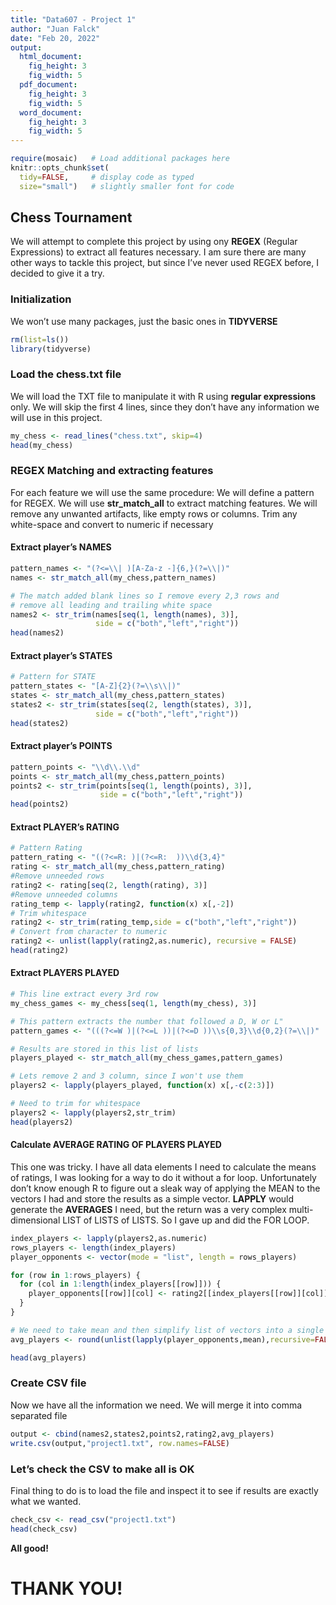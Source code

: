 ---
title: "Data607 - Project 1"
author: "Juan Falck"
date: "Feb 20, 2022"
output: 
  html_document:
    fig_height: 3
    fig_width: 5
  pdf_document:
    fig_height: 3
    fig_width: 5
  word_document:
    fig_height: 3
    fig_width: 5
---

```{r, setup, include=FALSE}
require(mosaic)   # Load additional packages here 
knitr::opts_chunk$set(
  tidy=FALSE,     # display code as typed
  size="small")   # slightly smaller font for code
```

## Chess Tournament

We will attempt to complete this project by using ony **REGEX** (Regular Expressions) to extract all features necessary. I am sure there are many other ways to tackle this project, but since I've never used REGEX before, I decided to give it a try.

### Initialization

We won't use many packages, just the basic ones in **TIDYVERSE**

```{r}
rm(list=ls())
library(tidyverse)
```

### Load the chess.txt file

We will load the TXT file to manipulate it with R using **regular expressions** only. We will skip the first 4 lines, since they don't have any information we will use in this project.

```{r}
my_chess <- read_lines("chess.txt", skip=4)
head(my_chess)
```


### REGEX Matching and extracting features

For each feature we will use the same procedure:  We will define a pattern for REGEX.  We will use **str_match_all** to extract matching features.  We will remove any unwanted artifacts, like empty rows or columns. Trim any white-space and convert to numeric if necessary

#### Extract player's NAMES


```{r}
pattern_names <- "(?<=\\| )[A-Za-z -]{6,}(?=\\|)"
names <- str_match_all(my_chess,pattern_names)

# The match added blank lines so I remove every 2,3 rows and 
# remove all leading and trailing white space
names2 <- str_trim(names[seq(1, length(names), 3)],
                   side = c("both","left","right"))
head(names2)
```


#### Extract player's STATES


```{r}
# Pattern for STATE
pattern_states <- "[A-Z]{2}(?=\\s\\|)"
states <- str_match_all(my_chess,pattern_states)
states2 <- str_trim(states[seq(2, length(states), 3)],
                   side = c("both","left","right"))
head(states2)
```


#### Extract player's POINTS


```{r}
pattern_points <- "\\d\\.\\d"
points <- str_match_all(my_chess,pattern_points)
points2 <- str_trim(points[seq(1, length(points), 3)],
                    side = c("both","left","right"))
head(points2)
```


#### Extract PLAYER's RATING


```{r}
# Pattern Rating
pattern_rating <- "((?<=R: )|(?<=R:  ))\\d{3,4}"
rating <- str_match_all(my_chess,pattern_rating)
#Remove unneeded rows
rating2 <- rating[seq(2, length(rating), 3)]
#Remove unneeded columns
rating_temp <- lapply(rating2, function(x) x[,-2])
# Trim whitespace
rating2 <- str_trim(rating_temp,side = c("both","left","right"))
# Convert from character to numeric
rating2 <- unlist(lapply(rating2,as.numeric), recursive = FALSE)
head(rating2)
```


#### Extract PLAYERS PLAYED


```{r}
# This line extract every 3rd row
my_chess_games <- my_chess[seq(1, length(my_chess), 3)]

# This pattern extracts the number that followed a D, W or L"
pattern_games <- "(((?<=W )|(?<=L ))|(?<=D ))\\s{0,3}\\d{0,2}(?=\\|)"

# Results are stored in this list of lists
players_played <- str_match_all(my_chess_games,pattern_games)

# Lets remove 2 and 3 column, since I won't use them
players2 <- lapply(players_played, function(x) x[,-c(2:3)])

# Need to trim for whitespace
players2 <- lapply(players2,str_trim)
head(players2)
```


#### Calculate AVERAGE RATING OF PLAYERS PLAYED 

This one was tricky. I have all data elements I need to calculate the means of ratings, I was looking for a way to do it without a for loop. Unfortunately don't know enough R to figure out a sleak way of applying the MEAN to the vectors I had and store the results as a simple vector. **LAPPLY** would generate the **AVERAGES** I need, but the return was a very complex multi-dimensional LIST of LISTS of LISTS.  So I gave up and did the FOR LOOP.


```{r}
index_players <- lapply(players2,as.numeric)
rows_players <- length(index_players)
player_opponents <- vector(mode = "list", length = rows_players)

for (row in 1:rows_players) {
  for (col in 1:length(index_players[[row]])) {
    player_opponents[[row]][col] <- rating2[[index_players[[row]][col]]]
  }
}

# We need to take mean and then simplify list of vectors into a single vector
avg_players <- round(unlist(lapply(player_opponents,mean),recursive=FALSE))

head(avg_players)
```


### Create CSV file

Now we have all the information we need. We will merge it into comma separated file

```{r}
output <- cbind(names2,states2,points2,rating2,avg_players)
write.csv(output,"project1.txt", row.names=FALSE)

```

### Let's check the CSV to make all is OK

Final thing to do is to load the file and inspect it to see if results are exactly what we wanted.

```{r}
check_csv <- read_csv("project1.txt")
head(check_csv)

```


**All good!**

# THANK YOU!


